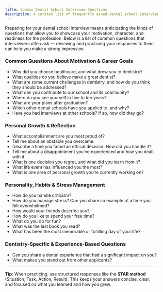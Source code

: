 ```yaml
---
title: Common Dental School Interview Questions
description: A curated list of frequently asked dental school interview questions to help you prepare confidently
---
```


Preparing for your dental school interview means anticipating the kinds of
questions that allow you to showcase your motivation, character, and readiness
for the profession. Below is a list of common questions that interviewers often
ask — reviewing and practicing your responses to them can help you make a strong
impression.

### Common Questions About Motivation & Career Goals

- Why did you choose healthcare, and what drew you to dentistry?
- What qualities do you believe make a great dentist?
- What are some current challenges in dentistry, and how do you think they should be addressed?
- What can you contribute to our school and its community?
- Where do you see yourself in five to ten years?
- What are your plans after graduation?
- Which other dental schools have you applied to, and why?
- Have you had interviews at other schools? If so, how did they go?

### Personal Growth & Reflection

- What accomplishment are you most proud of?
- Tell me about an obstacle you overcame.
- Describe a time you faced an ethical decision. How did you handle it?
- Tell me about a disappointment you’ve experienced and how you dealt with it.
- What is one decision you regret, and what did you learn from it?
- What life event has influenced you the most?
- What is one area of personal growth you’re currently working on?

### Personality, Habits & Stress Management

- How do you handle criticism?
- How do you manage stress? Can you share an example of a time you felt overwhelmed?
- How would your friends describe you?
- How do you like to spend your free time?
- What do you do for fun?
- What was the last book you read?
- What has been the most memorable or fulfilling day of your life?

### Dentistry-Specific & Experience-Based Questions

- Can you share a dental experience that had a significant impact on you?
- What makes you stand out from other applicants?

---

**Tip:** When practicing, use structured responses like the **STAR method**
(Situation, Task, Action, Result). This keeps your answers concise, clear, and
focused on what you learned and how you grew.
